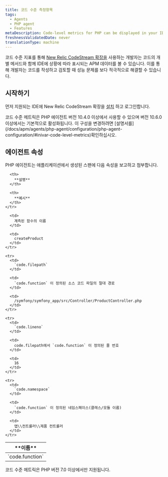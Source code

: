 ```yaml
---
title: 코드 수준 측정항목
tags:
  - Agents
  - PHP agent
  - Features
metaDescription: Code-level metrics for PHP can be displayed in your IDE using the New Relic CodeStream extension.
freshnessValidatedDate: never
translationType: machine
---
```


코드 수준 지표를 통해 [New Relic CodeStream 확장을](/docs/codestream/observability/code-level-metrics) 사용하는 개발자는 코드의 개별 메서드와 함께 IDE에 상황에 따라 표시되는 APM 데이터를 볼 수 있습니다. 이를 통해 개발자는 코드를 작성하고 검토할 때 성능 문제를 보다 적극적으로 해결할 수 있습니다.

## 시작하기

먼저 지원되는 IDE에 New Relic CodeStream 확장을 [설치](/docs/codestream/start-here/install-codestream) 하고 로그인합니다.

<Callout variant="important">
  코드 수준 메트릭은 PHP 에이전트 버전 10.4.0 이상에서 사용할 수 있으며 버전 10.6.0 이상에서는 기본적으로 활성화됩니다. 이 구성을 변경하려면 [설명서를](/docs/apm/agents/php-agent/configuration/php-agent-configuration/#inivar-code-level-metrics)확인하십시오.
</Callout>

## 에이전트 속성

PHP 에이전트는 애플리케이션에서 생성된 스팬에 다음 속성을 보고하고 첨부합니다.

<table>
  <thead>
    <tr>
      <th>
        **이름**
      </th>

      <th>
        **설명**
      </th>

      <th>
        **예시**
      </th>
    </tr>
  </thead>

  <tbody>
    <tr>
      <td>
        `code.function`
      </td>

      <td>
        계측된 함수의 이름
      </td>

      <td>
        createProduct
      </td>
    </tr>

    <tr>
      <td>
        `code.filepath`
      </td>

      <td>
        `code.function` 이 정의된 소스 코드 파일의 절대 경로
      </td>

      <td>
        /symfony/symfony_app/src/Controller/ProductController.php
      </td>
    </tr>

    <tr>
      <td>
        `code.lineno`
      </td>

      <td>
        code.filepath에서 `code.function` 이 정의된 줄 번호
      </td>

      <td>
        16
      </td>
    </tr>

    <tr>
      <td>
        `code.namespace`
      </td>

      <td>
        `code.function` 이 정의된 네임스페이스(클래스/모듈 이름)
      </td>

      <td>
        앱\\컨트롤러\\제품 컨트롤러
      </td>
    </tr>
  </tbody>
</table>

<Callout variant="important">
  코드 수준 메트릭은 PHP 버전 7.0 이상에서만 지원됩니다.
</Callout>